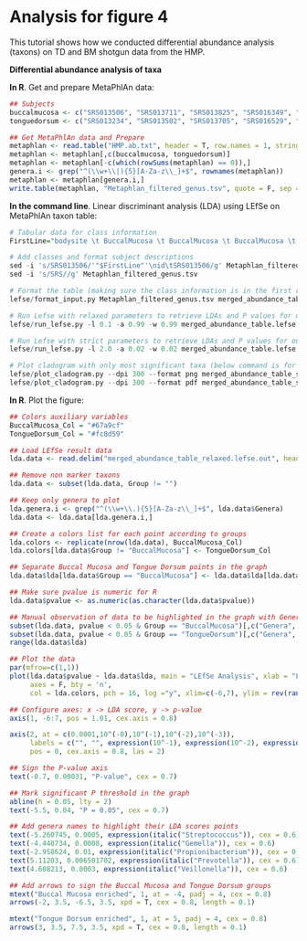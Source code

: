 # Analysis for figure 4

This tutorial shows how we conducted differential abundance analysis (taxons) on TD and BM shotgun data from the HMP. 

**Differential abundance analysis of taxa**

**In R**. Get and prepare MetaPhlAn data:
```r
## Subjects
buccalmucosa <- c("SRS013506", "SRS013711", "SRS013825", "SRS016349", "SRS016533", "SRS016600", "SRS017080", "SRS017127", "SRS017215", "SRS017537")
tonguedorsum <- c("SRS013234", "SRS013502", "SRS013705", "SRS016529", "SRS017209", "SRS017533", "SRS017713", "SRS018145", "SRS018439", "SRS021496")

## Get MetaPhlAn data and Prepare
metaphlan <- read.table("HMP.ab.txt", header = T, row.names = 1, stringsAsFactors = F)
metaphlan <- metaphlan[,c(buccalmucosa, tonguedorsum)]
metaphlan <- metaphlan[-c(which(rowSums(metaphlan) == 0)),]
genera.i <- grep("^(\\w+\\|){5}[A-Za-z\\_]+$", rownames(metaphlan))
metaphlan <- metaphlan[genera.i,]
write.table(metaphlan, "Metaphlan_filtered_genus.tsv", quote = F, sep = "\t", row.names = T, col.names = T)
```

**In the command line**. Linear discriminant analysis (LDA) using LEfSe on MetaPhlAn taxon table:
```r
# Tabular data for class information
FirstLine="bodysite \t BuccalMucosa \t BuccalMucosa \t BuccalMucosa \t BuccalMucosa \t BuccalMucosa \t BuccalMucosa \t BuccalMucosa \t BuccalMucosa \t BuccalMucosa \t BuccalMucosa \t TongueDorsum \t TongueDorsum \t TongueDorsum \t TongueDorsum \t TongueDorsum \t TongueDorsum \t TongueDorsum \t TongueDorsum \t TongueDorsum \t TongueDorsum"

# Add classes and format subject descriptions
sed -i 's/SRS013506/'"$FirstLine"'\nid\tSRS013506/g' Metaphlan_filtered_genus.tsv
sed -i 's/SRS//g' Metaphlan_filtered_genus.tsv

# Format the table (making sure the class information is in the first row, and subject information in the second)
lefse/format_input.py Metaphlan_filtered_genus.tsv merged_abundance_table.lefse -c 1 -u 2 -o 1000000

# Run Lefse with relaxed parameters to retrieve LDAs and P values for most taxa (will be used to plot all genera)
lefse/run_lefse.py -l 0.1 -a 0.99 -w 0.99 merged_abundance_table.lefse merged_abundance_table_relaxed.lefse.out

# Run Lefse with strict parameters to retrieve LDAs and P values for only most significant taxa (will be used to plot only biomarker genera)
lefse/run_lefse.py -l 2.0 -a 0.02 -w 0.02 merged_abundance_table.lefse merged_abundance_table_significant.lefse.out

# Plot cladogram with only most significant taxa (below command is for those who desire to plot in command line, we used the galaxy version)
lefse/plot_cladogram.py --dpi 300 --format png merged_abundance_table_significant.lefse.out lefse_biomarkers_cladogram.png
lefse/plot_cladogram.py --dpi 300 --format pdf merged_abundance_table_significant.lefse.out lefse_biomarkers_cladogram.pdf
```

**In R**. Plot the figure:
```r
## Colors auxiliary variables
BuccalMucosa_Col = "#67a9cf"
TongueDorsum_Col = "#fc8d59"

## Load LEfSe result data
lda.data <- read.delim("merged_abundance_table_relaxed.lefse.out", header = F, col.names = c("Genera", "value", "Group", "lda", "pvalue"))

## Remove non marker taxons
lda.data <- subset(lda.data, Group != "")

## Keep only genera to plot
lda.genera.i <- grep("^(\\w+\\.){5}[A-Za-z\\_]+$", lda.data$Genera)
lda.data <- lda.data[lda.genera.i,]

## Create a colors list for each point according to groups
lda.colors <- replicate(nrow(lda.data), BuccalMucosa_Col)
lda.colors[lda.data$Group != "BuccalMucosa"] <- TongueDorsum_Col

## Separate Buccal Mucosa and Tongue Dorsum points in the graph
lda.data$lda[lda.data$Group == "BuccalMucosa"] <- lda.data$lda[lda.data$Group == "BuccalMucosa"] * (-1)

## Make sure pvalue is numeric for R
lda.data$pvalue <- as.numeric(as.character(lda.data$pvalue))

## Manual observation of data to be highlighted in the graph with Genera names (significant genera names and max LDA scores)
subset(lda.data, pvalue < 0.05 & Group == "BuccalMucosa")[,c("Genera", "lda", "pvalue")]
subset(lda.data, pvalue < 0.05 & Group == "TongueDorsum")[,c("Genera", "lda", "pvalue")]
range(lda.data$lda)

## Plot the data
par(mfrow=c(1,1))
plot(lda.data$pvalue ~ lda.data$lda, main = "LEfSe Analysis", xlab = "LDA Score", ylab = "", 
     axes = F, bty = 'n',
     col = lda.colors, pch = 16, log ="y", xlim=c(-6,7), ylim = rev(range(lda.data$pvalue,na.rm = T)))

## Configure axes: x -> LDA score, y -> p-value
axis(1, -6:7, pos = 1.01, cex.axis = 0.8)

axis(2, at = c(0.0001,10^(-0),10^(-1),10^(-2),10^(-3)),
     labels = c("", "", expression(10^-1), expression(10^-2), expression(10^-3)),
     pos = 0, cex.axis = 0.8, las = 2)

## Sign the P-value axis
text(-0.7, 0.00031, "P-value", cex = 0.7)

## Mark significant P threshold in the graph
abline(h = 0.05, lty = 2)
text(-5.5, 0.04, "P = 0.05", cex = 0.7)

## Add genera names to highlight their LDA scores points
text(-5.260745, 0.0005, expression(italic("Streptococcus")), cex = 0.6)
text(-4.448734, 0.0008, expression(italic("Gemella")), cex = 0.6)
text(-2.958624, 0.01, expression(italic("Propionibacterium")), cex = 0.6)
text(5.11203, 0.006501702, expression(italic("Prevotella")), cex = 0.6)
text(4.608213, 0.0003, expression(italic("Veillonella")), cex = 0.6)

## Add arrows to sign the Buccal Mucosa and Tongue Dorsum groups
mtext("Buccal Mucosa enriched", 1, at = -4, padj = 4, cex = 0.8)
arrows(-2, 3.5, -6.5, 3.5, xpd = T, cex = 0.8, length = 0.1)

mtext("Tongue Dorsum enriched", 1, at = 5, padj = 4, cex = 0.8)
arrows(3, 3.5, 7.5, 3.5, xpd = T, cex = 0.8, length = 0.1)
```
